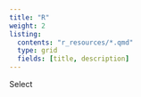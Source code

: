 ```yaml
---
title: "R"
weight: 2
listing:
  contents: "r_resources/*.qmd"
  type: grid
  fields: [title, description]
---
```


Select